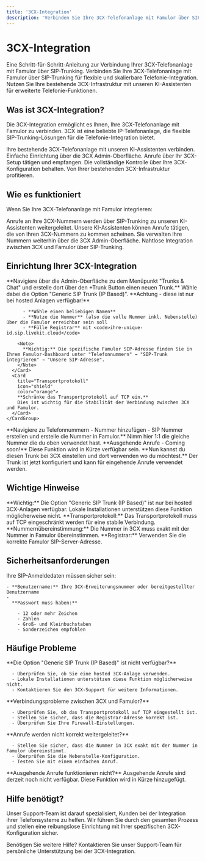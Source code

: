 ```yaml
---
title: '3CX-Integration'
description: 'Verbinden Sie Ihre 3CX-Telefonanlage mit Famulor über SIP-Trunking'
---
```


# 3CX-Integration

<Note>
  Eine Schritt-für-Schritt-Anleitung zur Verbindung Ihrer 3CX-Telefonanlage mit Famulor über SIP-Trunking.
</Note>

<CardGroup cols={2}>
  <Card
    title="Was ist 3CX-Integration?"
    icon="phone-volume"
    color="blue">
    Verbinden Sie Ihre 3CX-Telefonanlage mit Famulor über SIP-Trunking für flexible und skalierbare Telefonie-Integration.
  </Card>
  <Card
    title="Vorteile"
    icon="star"
    color="green">
    Nutzen Sie Ihre bestehende 3CX-Infrastruktur mit unseren KI-Assistenten für erweiterte Telefonie-Funktionen.
  </Card>
</CardGroup>

## Was ist 3CX-Integration?


Die 3CX-Integration ermöglicht es Ihnen, Ihre 3CX-Telefonanlage mit Famulor zu verbinden. 3CX ist eine beliebte IP-Telefonanlage, die flexible SIP-Trunking-Lösungen für die Telefonie-Integration bietet.


<Steps>
  <Step title="Bestehende Infrastruktur nutzen">
    Ihre bestehende 3CX-Telefonanlage mit unseren KI-Assistenten verbinden.
  </Step>
  <Step title="Einfache Konfiguration">
    Einfache Einrichtung über die 3CX Admin-Oberfläche.
  </Step>
  <Step title="Anrufe verwalten">
    Anrufe über Ihr 3CX-Setup tätigen und empfangen.
  </Step>
  <Step title="Kontrolle behalten">
    Die vollständige Kontrolle über Ihre 3CX-Konfiguration behalten.
  </Step>
  <Step title="Kosten sparen">
    Von Ihrer bestehenden 3CX-Infrastruktur profitieren.
  </Step>
</Steps>

## Wie es funktioniert


Wenn Sie Ihre 3CX-Telefonanlage mit Famulor integrieren:


<CardGroup cols={2}>
  <Card
    title="Eingehende Anrufe"
    icon="phone-incoming"
    color="green">
    Anrufe an Ihre 3CX-Nummern werden über SIP-Trunking zu unseren KI-Assistenten weitergeleitet.
  </Card>
  <Card
    title="Ausgehende Anrufe"
    icon="phone-outgoing"
    color="blue">
    Unsere KI-Assistenten können Anrufe tätigen, die von Ihren 3CX-Nummern zu kommen scheinen.
  </Card>
  <Card
    title="Verwaltung"
    icon="settings"
    color="purple">
    Sie verwalten Ihre Nummern weiterhin über die 3CX Admin-Oberfläche.
  </Card>
  <Card
    title="Integration"
    icon="link"
    color="orange">
    Nahtlose Integration zwischen 3CX und Famulor über SIP-Trunking.
  </Card>
</CardGroup>

## Einrichtung Ihrer 3CX-Integration

<Steps>
  <Step title="Trunk in 3CX erstellen">
    <Card
      title="Trunk-Erstellung"
      icon="plus-circle"
      color="blue">
      **Navigiere über die Admin-Oberfläche zu dem Menüpunkt "Trunks & Chat" und erstelle dort über den +Trunk Button einen neuen Trunk.**
      <Note>
        Wähle dabei die Option "Generic SIP Trunk (IP Based)". **Achtung - diese ist nur bei hosted Anlagen verfügbar!**
      </Note>
    </Card>
  </Step>
  <Step title="3CX Trunk konfigurieren">
    <CardGroup cols={2}>
      <Card
        title="Grundkonfiguration"
        icon="settings"
        color="green">
        
          - **Wähle einen beliebigen Namen**
          - **Nutze die Nummer** (also die volle Nummer inkl. Nebenstelle) über die Famulor erreichbar sein soll
          - **Fülle Registrar** mit <code>ihre-unique-id.sip.livekit.cloud</code>
        
        <Note>
          **Wichtig:** Die spezifische Famulor SIP-Adresse finden Sie in Ihrem Famulor-Dashboard unter "Telefonnummern" → "SIP-Trunk integrieren" → "Unsere SIP-Adresse".
        </Note>
      </Card>
      <Card
        title="Transportprotokoll"
        icon="shield"
        color="orange">
        **Schränke das Transportprotokoll auf TCP ein.**
        Dies ist wichtig für die Stabilität der Verbindung zwischen 3CX und Famulor.
      </Card>
    </CardGroup>
  </Step>
  <Step title="Famulor Nummer erstellen">
    <Card
      title="Nummer in Famulor"
      icon="phone"
      color="purple">
      **Navigiere zu Telefonnummern - Nummer hinzufügen - SIP Nummer erstellen und erstelle die Nummer in Famulor.**
      <Note>
        Nimm hier 1:1 die gleiche Nummer die du oben verwendet hast.
      </Note>
    </Card>
  </Step>
  <Step title="Ausgehende Anrufe">
    <Card
      title="Funktionalität"
      icon="phone-outgoing"
      color="blue">
      **Ausgehende Anrufe - Coming soon!**
      Diese Funktion wird in Kürze verfügbar sein.
    </Card>
  </Step>
  <Step title="Anwendung">
    <Card
      title="Trunk verwenden"
      icon="check-circle"
      color="green">
      **Nun kannst du diesen Trunk bei 3CX einstellen und dort verwenden wo du möchtest.**
      Der Trunk ist jetzt konfiguriert und kann für eingehende Anrufe verwendet werden.
    </Card>
  </Step>
</Steps>

## Wichtige Hinweise

<CardGroup cols={2}>
  <Card
    title="Hosted Anlagen erforderlich"
    icon="alert-triangle"
    color="red">
    **Wichtig:** Die Option "Generic SIP Trunk (IP Based)" ist nur bei hosted 3CX-Anlagen verfügbar.
    Lokale Installationen unterstützen diese Funktion möglicherweise nicht.
  </Card>
  <Card
    title="TCP-Protokoll"
    icon="shield"
    color="orange">
    **Transportprotokoll:** Das Transportprotokoll muss auf TCP eingeschränkt werden für eine stabile Verbindung.
  </Card>
  <Card
    title="Nummernübereinstimmung"
    icon="phone"
    color="blue">
    **Nummernübereinstimmung:** Die Nummer in 3CX muss exakt mit der Nummer in Famulor übereinstimmen.
  </Card>
  <Card
    title="Registrar-Adresse"
    icon="server"
    color="green">
    **Registrar:** Verwenden Sie die korrekte Famulor SIP-Server-Adresse.
  </Card>
</CardGroup>

## Sicherheitsanforderungen

<Card
  title="SIP-Anmeldedaten Sicherheit"
  icon="shield"
  color="red">
  Ihre SIP-Anmeldedaten müssen sicher sein:
  
    - **Benutzername:** Ihre 3CX-Erweiterungsnummer oder bereitgestellter Benutzername
    - 
      **Passwort muss haben:**
      
        - 12 oder mehr Zeichen
        - Zahlen
        - Groß- und Kleinbuchstaben
        - Sonderzeichen empfohlen
      
    
  
</Card>

## Häufige Probleme

<CardGroup cols={2}>
  <Card
    title="Trunk-Option nicht verfügbar"
    icon="alert-circle"
    color="red">
    **Die Option "Generic SIP Trunk (IP Based)" ist nicht verfügbar?**
    
      - Überprüfen Sie, ob Sie eine hosted 3CX-Anlage verwenden.
      - Lokale Installationen unterstützen diese Funktion möglicherweise nicht.
      - Kontaktieren Sie den 3CX-Support für weitere Informationen.
    
  </Card>
  <Card
    title="Verbindungsprobleme"
    icon="phone-x"
    color="orange">
    **Verbindungsprobleme zwischen 3CX und Famulor?**
    
      - Überprüfen Sie, ob das Transportprotokoll auf TCP eingestellt ist.
      - Stellen Sie sicher, dass die Registrar-Adresse korrekt ist.
      - Überprüfen Sie Ihre Firewall-Einstellungen.
    
  </Card>
  <Card
    title="Nummernübereinstimmung"
    icon="phone"
    color="blue">
    **Anrufe werden nicht korrekt weitergeleitet?**
    
      - Stellen Sie sicher, dass die Nummer in 3CX exakt mit der Nummer in Famulor übereinstimmt.
      - Überprüfen Sie die Nebenstelle-Konfiguration.
      - Testen Sie mit einem einfachen Anruf.
    
  </Card>
  <Card
    title="Ausgehende Anrufe"
    icon="phone-outgoing"
    color="purple">
    **Ausgehende Anrufe funktionieren nicht?**
    <Note>
      Ausgehende Anrufe sind derzeit noch nicht verfügbar. Diese Funktion wird in Kürze hinzugefügt.
    </Note>
  </Card>
</CardGroup>

## Hilfe benötigt?

<Tip>
  Unser Support-Team ist darauf spezialisiert, Kunden bei der Integration ihrer Telefonsysteme zu helfen. Wir führen Sie durch den gesamten Prozess und stellen eine reibungslose Einrichtung mit Ihrer spezifischen 3CX-Konfiguration sicher.
</Tip>

<Card
  title="Support kontaktieren"
  icon="headphones"
  color="blue"
  href="https://famulor.de/support">
  Benötigen Sie weitere Hilfe? Kontaktieren Sie unser Support-Team für persönliche Unterstützung bei der 3CX-Integration.
</Card>
